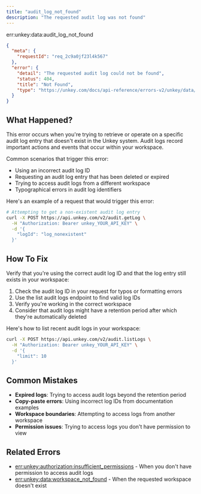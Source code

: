 ```yaml
---
title: "audit_log_not_found"
description: "The requested audit log was not found"
---
```


<Danger>
err:unkey:data:audit_log_not_found
</Danger>


```json Example
{
  "meta": {
    "requestId": "req_2c9a0jf23l4k567"
  },
  "error": {
    "detail": "The requested audit log could not be found",
    "status": 404,
    "title": "Not Found",
    "type": "https://unkey.com/docs/api-reference/errors-v2/unkey/data/audit_log_not_found"
  }
}
```

## What Happened?

This error occurs when you're trying to retrieve or operate on a specific audit log entry that doesn't exist in the Unkey system. Audit logs record important actions and events that occur within your workspace.

Common scenarios that trigger this error:
- Using an incorrect audit log ID
- Requesting an audit log entry that has been deleted or expired
- Trying to access audit logs from a different workspace
- Typographical errors in audit log identifiers

Here's an example of a request that would trigger this error:

```bash
# Attempting to get a non-existent audit log entry
curl -X POST https://api.unkey.com/v2/audit.getLog \
  -H "Authorization: Bearer unkey_YOUR_API_KEY" \
  -d '{
    "logId": "log_nonexistent"
  }'
```

## How To Fix

Verify that you're using the correct audit log ID and that the log entry still exists in your workspace:

1. Check the audit log ID in your request for typos or formatting errors
2. Use the list audit logs endpoint to find valid log IDs
3. Verify you're working in the correct workspace
4. Consider that audit logs might have a retention period after which they're automatically deleted

Here's how to list recent audit logs in your workspace:

```bash
curl -X POST https://api.unkey.com/v2/audit.listLogs \
  -H "Authorization: Bearer unkey_YOUR_API_KEY" \
  -d '{
    "limit": 10
  }'
```

## Common Mistakes

- **Expired logs**: Trying to access audit logs beyond the retention period
- **Copy-paste errors**: Using incorrect log IDs from documentation examples
- **Workspace boundaries**: Attempting to access logs from another workspace
- **Permission issues**: Trying to access logs you don't have permission to view

## Related Errors
- [err:unkey:authorization:insufficient_permissions](../authorization/insufficient_permissions) - When you don't have permission to access audit logs
- [err:unkey:data:workspace_not_found](./workspace_not_found) - When the requested workspace doesn't exist
